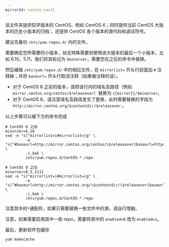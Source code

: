 ```yaml
---
mirrorId: centos-vault
---
```


该文件夹提供较早版本的 CentOS，例如 CentOS 6；同时提供当前 CentOS 大版本的历史小版本的归档；
还提供 CentOS 各个版本的源代码和调试符号。

建议先备份 `/etc/yum.repos.d/` 内的文件。

需要确定您所需要的小版本，如无特殊需要则使用该大版本的最后一个小版本，比如 6.10，5.11，我们将其标记为 `$minorver`，需要您在之后的命令中替换。

然后编辑 `/etc/yum.repos.d/` 中的相应文件，在 `mirrorlist=` 开头行前面加 `#` 注释掉；并将 `baseurl=` 开头行取消注释（如果被注释的话）。

- 对于 CentOS 8 之前的版本，请把该行内的域名及路径（例如`mirror.centos.org/centos/$releasever`）替换为 `{{mirror}}/$minorver`。
- 对于 CentOS 8，请注意域名及路径发生了更换，此时需要替换的字段为 `http://mirror.centos.org/$contentdir/$releasever` 。

以上步骤可以被下方的命令完成

```shell
# CentOS 8 之前
minorver=6.10
sed -e "s|^mirrorlist=|#mirrorlist=|g" \
         -e "s|^#baseurl=http://mirror.centos.org/centos/\$releasever|baseurl=https://mirrors.zju.edu.cn/$minorver|g" \
         -i.bak \
         /etc/yum.repos.d/CentOS-*.repo

# CentOS 8 之后
minorver=8.5.2111
sed -e "s|^mirrorlist=|#mirrorlist=|g" \
         -e "s|^#baseurl=http://mirror.centos.org/\$contentdir/\$releasever|baseurl=https://mirrors.zju.edu.cn/$minorver|g" \
         -i.bak \
         /etc/yum.repos.d/CentOS-*.repo
```

注意其中的`*`通配符，如果只需要替换一些文件中的源，请自行增删。

注意，如果需要启用其中一些 repo，需要将其中的 `enabled=0` 改为 `enabled=1`。

最后，更新软件包缓存

```shell
yum makecache
```